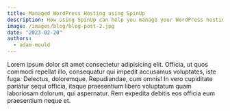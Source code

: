 ```yaml
---
title: Managed WordPress Hosting using SpinUp
description: How using SpinUp can help you manage your WordPress hosting and scale your business.
image: /images/blog/blog-post-2.jpg
date: "2023-02-20"
authors:
  - adam-mould
---
```


Lorem ipsum dolor sit amet consectetur adipisicing elit. Officia, ut quos commodi repellat illo, consequatur qui impedit accusamus voluptates, iste fuga. Delectus, doloremque. Repudiandae, cum omnis! In vero cupiditate pariatur sequi officia, itaque praesentium libero voluptatum quam laboriosam dolorum, qui aspernatur. Rem expedita debitis eos officia eum praesentium neque et.

